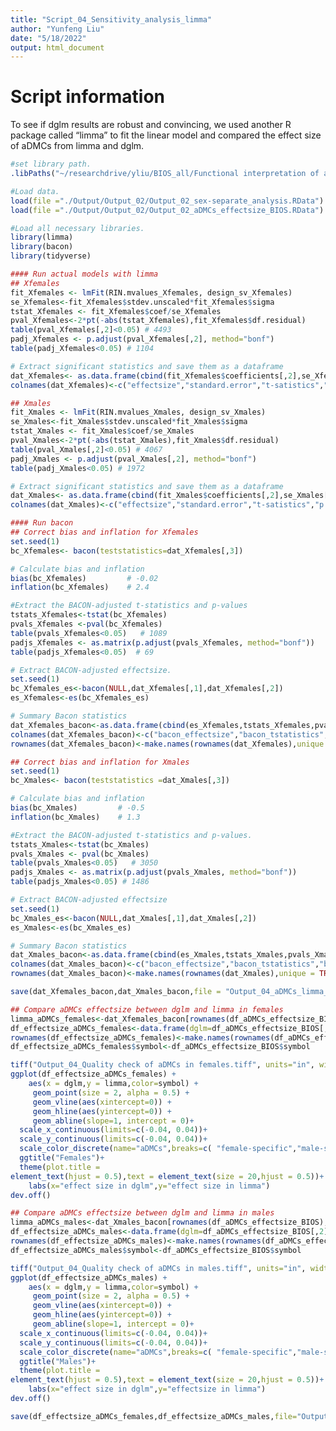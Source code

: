 ```yaml
---
title: "Script_04_Sensitivity_analysis_limma"
author: "Yunfeng Liu"
date: "5/18/2022"
output: html_document
---
```


# Script information 
To see if dglm results are robust and convincing, we used another R package called "limma" to fit the linear model and compared the effect size of aDMCs from limma and dglm. 

```r
#set library path.
.libPaths("~/researchdrive/yliu/BIOS_all/Functional interpretation of age-related X methylation/Rlibs")
```


```r
#Load data.
load(file ="./Output/Output_02/Output_02_sex-separate_analysis.RData")
load(file ="./Output/Output_02/Output_02_aDMCs_effectsize_BIOS.RData")
```


```r
#Load all necessary libraries.
library(limma)
library(bacon)
library(tidyverse)
```

```r
#### Run actual models with limma
## Xfemales
fit_Xfemales <- lmFit(RIN.mvalues_Xfemales, design_sv_Xfemales)
se_Xfemales<-fit_Xfemales$stdev.unscaled*fit_Xfemales$sigma
tstat_Xfemales <- fit_Xfemales$coef/se_Xfemales
pval_Xfemales<-2*pt(-abs(tstat_Xfemales),fit_Xfemales$df.residual) 
table(pval_Xfemales[,2]<0.05) # 4493 
padj_Xfemales <- p.adjust(pval_Xfemales[,2], method="bonf") 
table(padj_Xfemales<0.05) # 1104      

# Extract significant statistics and save them as a dataframe 
dat_Xfemales<- as.data.frame(cbind(fit_Xfemales$coefficients[,2],se_Xfemales[,2],tstat_Xfemales[,2],pval_Xfemales[,2],padj_Xfemales))
colnames(dat_Xfemales)<-c("effectsize","standard.error","t-satistics","p.value","p.adj")

## Xmales
fit_Xmales <- lmFit(RIN.mvalues_Xmales, design_sv_Xmales)
se_Xmales<-fit_Xmales$stdev.unscaled*fit_Xmales$sigma
tstat_Xmales <- fit_Xmales$coef/se_Xmales
pval_Xmales<-2*pt(-abs(tstat_Xmales),fit_Xmales$df.residual) 
table(pval_Xmales[,2]<0.05) # 4067     
padj_Xmales <- p.adjust(pval_Xmales[,2], method="bonf") 
table(padj_Xmales<0.05) # 1972   

# Extract significant statistics and save them as a dataframe 
dat_Xmales<- as.data.frame(cbind(fit_Xmales$coefficients[,2],se_Xmales[,2],tstat_Xmales[,2],pval_Xmales[,2],padj_Xmales))
colnames(dat_Xmales)<-c("effectsize","standard.error","t-satistics","p.value","p.adj")
```


```r
#### Run bacon
## Correct bias and inflation for Xfemales
set.seed(1)
bc_Xfemales<- bacon(teststatistics=dat_Xfemales[,3])

# Calculate bias and inflation
bias(bc_Xfemales)         # -0.02     
inflation(bc_Xfemales)    # 2.4     

#Extract the BACON-adjusted t-statistics and p-values
tstats_Xfemales<-tstat(bc_Xfemales)
pvals_Xfemales <-pval(bc_Xfemales)
table(pvals_Xfemales<0.05)   # 1089  
padjs_Xfemales <- as.matrix(p.adjust(pvals_Xfemales, method="bonf")) 
table(padjs_Xfemales<0.05)  # 69    

# Extract BACON-adjusted effectsize.
set.seed(1)
bc_Xfemales_es<-bacon(NULL,dat_Xfemales[,1],dat_Xfemales[,2])
es_Xfemales<-es(bc_Xfemales_es)

# Summary Bacon statistics
dat_Xfemales_bacon<-as.data.frame(cbind(es_Xfemales,tstats_Xfemales,pvals_Xfemales,padjs_Xfemales))
colnames(dat_Xfemales_bacon)<-c("bacon_effectsize","bacon_tstatistics","bacon_pval","bacon_p.adj")
rownames(dat_Xfemales_bacon)<-make.names(rownames(dat_Xfemales),unique = TRUE)

## Correct bias and inflation for Xmales
set.seed(1)
bc_Xmales<- bacon(teststatistics =dat_Xmales[,3])

# Calculate bias and inflation
bias(bc_Xmales)         # -0.5    
inflation(bc_Xmales)    # 1.3    

#Extract the BACON-adjusted t-statistics and p-values.
tstats_Xmales<-tstat(bc_Xmales)
pvals_Xmales <- pval(bc_Xmales)
table(pvals_Xmales<0.05)   # 3050   
padjs_Xmales <- as.matrix(p.adjust(pvals_Xmales, method="bonf"))
table(padjs_Xmales<0.05) # 1486  

# Extract BACON-adjusted effectsize
set.seed(1)
bc_Xmales_es<-bacon(NULL,dat_Xmales[,1],dat_Xmales[,2])
es_Xmales<-es(bc_Xmales_es)

# Summary Bacon statistics
dat_Xmales_bacon<-as.data.frame(cbind(es_Xmales,tstats_Xmales,pvals_Xmales,padjs_Xmales))
colnames(dat_Xmales_bacon)<-c("bacon_effectsize","bacon_tstatistics","bacon_pval","bacon_p.adj")
rownames(dat_Xmales_bacon)<-make.names(rownames(dat_Xmales),unique = TRUE)

save(dat_Xfemales_bacon,dat_Xmales_bacon,file = "Output_04_aDMCs_limma_results.RData")
```

```r
## Compare aDMCs effectsize between dglm and limma in females
limma_aDMCs_females<-dat_Xfemales_bacon[rownames(df_aDMCs_effectsize_BIOS),]
df_effectsize_aDMCs_females<-data.frame(dglm=df_aDMCs_effectsize_BIOS[,1],limma=limma_aDMCs_females[,1])
rownames(df_effectsize_aDMCs_females)<-make.names(rownames(df_aDMCs_effectsize_BIOS),unique = TRUE)
df_effectsize_aDMCs_females$symbol<-df_aDMCs_effectsize_BIOS$symbol

tiff("Output_04_Quality check of aDMCs in females.tiff", units="in", width=12, height=8, res=800,compression = 'lzw')
ggplot(df_effectsize_aDMCs_females) +
    aes(x = dglm,y = limma,color=symbol) +
     geom_point(size = 2, alpha = 0.5) + 
     geom_vline(aes(xintercept=0)) +
     geom_hline(aes(yintercept=0)) +
     geom_abline(slope=1, intercept = 0)+
  scale_x_continuous(limits=c(-0.04, 0.04))+
  scale_y_continuous(limits=c(-0.04, 0.04))+
  scale_color_discrete(name="aDMCs",breaks=c( "female-specific","male-specific","sex-independent"),labels=c( "female-specific:34CpGs","male-specific:1490CpGs","sex-independent:32CpGs"))+
  ggtitle("Females")+
  theme(plot.title = 
element_text(hjust = 0.5),text = element_text(size = 20,hjust = 0.5))+
    labs(x="effect size in dglm",y="effect size in limma")
dev.off()

## Compare aDMCs effectsize between dglm and limma in males
limma_aDMCs_males<-dat_Xmales_bacon[rownames(df_aDMCs_effectsize_BIOS),]
df_effectsize_aDMCs_males<-data.frame(dglm=df_aDMCs_effectsize_BIOS[,2],limma=limma_aDMCs_males[,1])
rownames(df_effectsize_aDMCs_males)<-make.names(rownames(df_aDMCs_effectsize_BIOS),unique = TRUE)
df_effectsize_aDMCs_males$symbol<-df_aDMCs_effectsize_BIOS$symbol

tiff("Output_04_Quality check of aDMCs in males.tiff", units="in", width=12, height=8, res=800,compression = 'lzw')
ggplot(df_effectsize_aDMCs_males) +
    aes(x = dglm,y = limma,color=symbol) +
     geom_point(size = 2, alpha = 0.5) + 
     geom_vline(aes(xintercept=0)) +
     geom_hline(aes(yintercept=0)) +
     geom_abline(slope=1, intercept = 0)+
  scale_x_continuous(limits=c(-0.04, 0.04))+
  scale_y_continuous(limits=c(-0.04, 0.04))+
  scale_color_discrete(name="aDMCs",breaks=c( "female-specific","male-specific","sex-independent"),labels=c( "female-specific:34CpGs","male-specific:1490CpGs","sex-independent:32CpGs"))+
  ggtitle("Males")+
  theme(plot.title = 
element_text(hjust = 0.5),text = element_text(size = 20,hjust = 0.5))+
    labs(x="effect size in dglm",y="effectsize in limma")
dev.off() 
```

```r
save(df_effectsize_aDMCs_females,df_effectsize_aDMCs_males,file="Output_04_Sensitivity analysis.RData")
```


